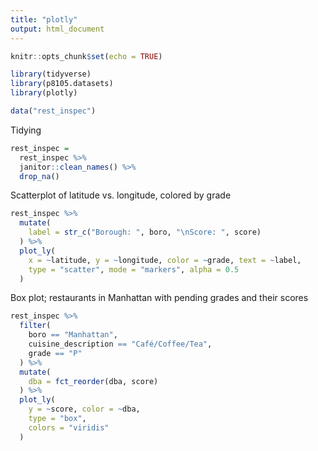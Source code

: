 ```yaml
---
title: "plotly"
output: html_document
---
```


```r
knitr::opts_chunk$set(echo = TRUE)

library(tidyverse)
library(p8105.datasets)
library(plotly)

data("rest_inspec")
```

Tidying

```r
rest_inspec =
  rest_inspec %>% 
  janitor::clean_names() %>%
  drop_na()
```

Scatterplot of latitude vs. longitude, colored by grade

```r
rest_inspec %>%
  mutate(
    label = str_c("Borough: ", boro, "\nScore: ", score)
  ) %>% 
  plot_ly(
    x = ~latitude, y = ~longitude, color = ~grade, text = ~label,
    type = "scatter", mode = "markers", alpha = 0.5
  )
```

Box plot; restaurants in Manhattan with pending grades and their scores

```r
rest_inspec %>%
  filter(
    boro == "Manhattan",
    cuisine_description == "Café/Coffee/Tea",
    grade == "P"
  ) %>%
  mutate(
    dba = fct_reorder(dba, score)
  ) %>% 
  plot_ly(
    y = ~score, color = ~dba,
    type = "box",
    colors = "viridis"
  )
```

